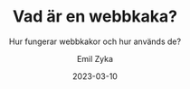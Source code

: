 ---
layout: '../../layouts/Post.astro'
title: Vad är en webbkaka?
subtitle: Hur fungerar webbkakor och hur används de?
hashtags: ['Cookie', 'Analytics', 'Marknadsföring', 'Datalagring']
difficulty: introduktion
date: 2023-03-10
category: Arkitektur
img: { src: '/src/img/cookie.jpg', alt: 'A picture of a cookie' }
description: 'Kakor används för att lagra information om besökaren. Det finns olika typer av kakor med olika användningsområden. Men hur fungerar kakor egentligen, 
varför används dem och vilka regler finns det?' 
author: Emil Zyka
soruces:
  [
    "https://developer.mozilla.org/en-US/docs/Web/HTTP/Cookies#creating_cookies",
    "https://learn.microsoft.com/en-us/previous-versions/aspnet/ms178194(v=vs.100)",
    "https://cookieinformation.com/sv/vad-ar-en-cookie/",
  ]
tags: [Spårning, Kategori]
sectiontitles: ['Vad är en webbkaka?', 'Varaktiga och sessions-kakor', "Vilken information spåras av kakor?", "Första och tredjepartskakor", "Cookies och säkerhet"]
sections:
  [
    'Cookies, eller kakor, är små textfiler som lagras i en webbläsare när någon besöker en webbplats. En webbplats kan både skicka och hämta kakor som tillhör besökaren.
    Kakorna består av data som beskriver besökaren. Exakt vilken data som lagras i kakan varierar men det kan handla om platsinformation, datum och tid för användarens besök,
    språkinställningar, utförda aktiviteter på webbsidan, användarvalda inställningar, användaruppgifter samt personlig identifierbar information. Kakor lagras vanligtvis i din
    webbläsare men kan också sparas lokalt i hårddisken på din enhet. Det finns huvudsakligen två typer av kakor med olika användningsområden och livscyklar. Dessa är sessionskakor och varaktiga kakor.',
    'En varaktig kaka lagras vanligtvis i en mapp, i hårddisken, på besökarens lokala enhet. Dessa kakor finns kvar i enheten ända tills dess att de når sitt utgångsdatum. När en besökare återkommer till en webbplats kan webbläsaren läsa in information som finns lagrad i kakan. En sessions-kaka lagras tillfälligt i webbläsaren och försvinner när besökaren avslutar sitt besök på webbplatsen. Den här typen av kakor används för att hålla reda på webbspecefika inställningar så som språk, ifyllda uppgifter i ett formulär eller för att förhindra att en webbplats efterfråga samma information flera gånger.',
    'Den information som sparas i kakorna är vanligtvis krypterad vilket gör att det oftast är svårt att avgöra exakt vad som lagras. Oftast lagras dock både information om användarens beteende på webbplatsen samt information för att identifiera användaren. Information om användarens beteende kan vara till exempel: tid och datum för besök, inköpsinformation, aktivitet på hemsidan, integritetsinställningar samt sidvisningar. Information för att identifiera användaren kan vara olika typer av id:n, ip-adresser, inloggninsuppgifter, webbläsare och operativsystem.',
    'Om en kaka används av och för den besökta webbplatsen benämns det som en förstapartskaka. Om kakan används av tjänster som sidan tillhandahåller eller implementerar benämns det som en tredjepartskaka. Förstapartskakor används för att förbättra användarupplevlsen på den besökta hemplatsen genom att hålla koll på en användares inställningar, aktivitet och inloggning. Tredjepartskakor används av externa företag genom den besökta webbplatsen. Dessa kan skapa profiler och målgrupper baserat på dina beteende och personuppgifter för att skräddarsy marknadserbjudanden, analyser och reklam.',
    'Som bekant lagrar cookies en del "känslig information" så som geografisk plats, ip-adress, användaruppgifter och beteendemönster. Anvädningen av cookies är i allmänt hårt reglerade och bör inte utgöra en grund för orolighet. Kakor används i första hand för att förbättra användarupplevelsen och i marknadsföringssyfte. Som besökare har du möjlighet och rätt till att neka kakor. En webbplats ska också ge en beskrivning av alla dess kakor, deras syfte och livslängd. Därtill ska även besökaren kunna se en fullständig lista av tredjepartcookies. Kraven för inhämtning och lagring av personuppgifter i cookies lyder också under GDPR. Du bör dock alltid vara försiktig med att uppge personlig information på nätet. Om du vill förbli så annonyn som möjligt kan du justera inställningarna i din webbläsare samt installera add-ons som inaktiverar vissa typer av kakor.',
  ]
---